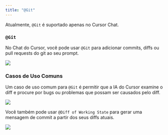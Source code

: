 ```yaml
---
title: "@Git"
---
```


<Info>Atualmente, `@Git` é suportado apenas no Cursor Chat.</Info>

### `@Git`

No Chat do Cursor, você pode usar `@Git` para adicionar commits, diffs ou pull requests do git ao seu prompt.

<Frame>
  <img src="/images/context/@git.png" />
</Frame>

### Casos de Uso Comuns

Um caso de uso comum para `@Git` é permitir que a IA do Cursor examine o diff e procure por bugs ou problemas que possam ser causados pelo diff.

<Frame>
  <img src="/images/context/@git-usecase1.png" />
</Frame>

Você também pode usar `@Diff of Working State` para gerar uma mensagem de commit a partir dos seus diffs atuais.

<Frame>
  <img src="/images/context/@git-commit-message.png" />
</Frame>
